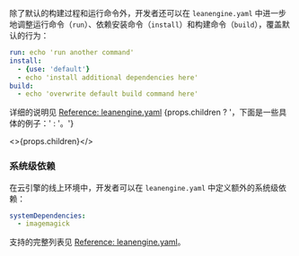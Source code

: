 除了默认的构建过程和运行命令外，开发者还可以在 `leanengine.yaml` 中进一步地调整运行命令（`run`）、依赖安装命令（`install`）和构建命令（`build`），覆盖默认的行为：

```yaml title='leanengine.yaml'
run: echo 'run another command'
install:
  - {use: 'default'}
  - echo 'install additional dependencies here'
build:
  - echo 'overwrite default build command here'
```

<p>
  详细的说明见 <a href='/sdk/engine/deep-dive/leanengine-yaml'>Reference: leanengine.yaml</a>
  {props.children ? '，下面是一些具体的例子：' : '。'}
</p>

<>{props.children}</>

### 系统级依赖

在云引擎的线上环境中，开发者可以在 `leanengine.yaml` 中定义额外的系统级依赖：

```yaml title='leanengine.yaml'
systemDependencies:
  - imagemagick
```

支持的完整列表见 [Reference: leanengine.yaml](/sdk/engine/deep-dive/leanengine-yaml#systemdependencies-系统级依赖)。
